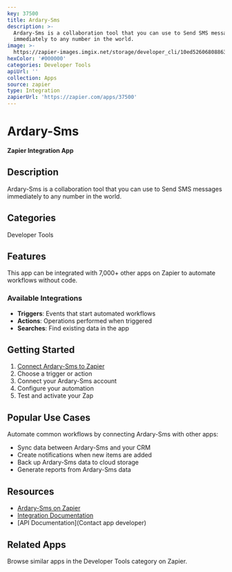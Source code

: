 ```yaml
---
key: 37500
title: Ardary-Sms
description: >-
  Ardary-Sms is a collaboration tool that you can use to Send SMS messages
  immediately to any number in the world.
image: >-
  https://zapier-images.imgix.net/storage/developer_cli/10ed526068088639239870d7bb63395e_2.png?auto=format%2Ccompress&ixlib=python-3.0.0&q=50
hexColor: '#000000'
categories: Developer Tools
apiUrl: ''
collection: Apps
source: zapier
type: Integration
zapierUrl: 'https://zapier.com/apps/37500'
---
```

# Ardary-Sms

**Zapier Integration App**

## Description

Ardary-Sms is a collaboration tool that you can use to Send SMS messages immediately to any number in the world.

## Categories

Developer Tools

## Features

This app can be integrated with 7,000+ other apps on Zapier to automate workflows without code.

### Available Integrations

- **Triggers**: Events that start automated workflows
- **Actions**: Operations performed when triggered
- **Searches**: Find existing data in the app

## Getting Started

1. [Connect Ardary-Sms to Zapier](https://zapier.com/apps/37500)
2. Choose a trigger or action
3. Connect your Ardary-Sms account
4. Configure your automation
5. Test and activate your Zap

## Popular Use Cases

Automate common workflows by connecting Ardary-Sms with other apps:

- Sync data between Ardary-Sms and your CRM
- Create notifications when new items are added
- Back up Ardary-Sms data to cloud storage
- Generate reports from Ardary-Sms data

## Resources

- [Ardary-Sms on Zapier](https://zapier.com/apps/37500)
- [Integration Documentation](https://zapier.com/apps/37500/integrations)
- [API Documentation](Contact app developer)

## Related Apps

Browse similar apps in the Developer Tools category on Zapier.
